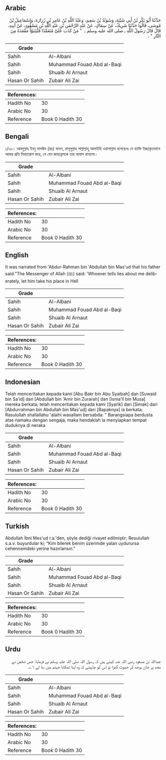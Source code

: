 ## Arabic


<div dir="rtl" lang="ar" style={{fontSize:'larger',backgroundColor:'#f8f9fa',padding:20}}>
حَدَّثَنَا أَبُو بَكْرِ بْنُ أَبِي شَيْبَةَ، وَسُوَيْدُ بْنُ سَعِيدٍ، وَعَبْدُ اللَّهِ بْنُ عَامِرِ بْنِ زُرَارَةَ، وَإِسْمَاعِيلُ بْنُ مُوسَى، قَالُوا حَدَّثَنَا شَرِيكٌ، عَنْ سِمَاكٍ، عَنْ عَبْدِ الرَّحْمَنِ بْنِ عَبْدِ اللَّهِ بْنِ مَسْعُودٍ، عَنْ أَبِيهِ، قَالَ قَالَ رَسُولُ اللَّهِ ـ صلى الله عليه وسلم ـ ‏ "‏ مَنْ كَذَبَ عَلَىَّ مُتَعَمِّدًا فَلْيَتَبَوَّأْ مَقْعَدَهُ مِنَ النَّارِ ‏"‏ ‏.‏
</div>
<div style={{backgroundColor:'#f8f9fa',padding:20, marginBottom: 10}}><table> <thead> <tr> <th>Grade</th> <th></th> </tr> </thead> <tbody> <tr><td>Sahih</td><td>Al-Albani</td></tr><tr><td>Sahih</td><td>Muhammad Fouad Abd al-Baqi</td></tr><tr><td>Sahih</td><td>Shuaib Al Arnaut</td></tr><tr><td>Hasan Or Sahih</td><td>Zubair Ali Zai</td></tr></tbody></table><table> <thead> <tr> <th>References:</th> <th></th> </tr> </thead> <tbody><tr><td>Hadith No</td><td>30</td></tr><tr><td>Arabic No</td><td>30</td></tr><tr><td>Reference</td><td>Book 0 Hadith 30</td></tr></tbody></table></div>

## Bengali


<div dir="ltr" lang="bn" style={{fontSize:'larger',backgroundColor:'#f8f9fa',padding:20}}>
১/৩০। আবদুল্লাহ ইবনু মাসঊদ (রাঃ) বলেন, রাসূলুল্লাহ সাল্লাল্লাহু আলাইহি ওয়াসাল্লাম বলেছেনঃ যে ব্যাক্তি ইচ্ছাকৃতভাবে আমার প্রতি মিথ্যারোপ করে, সে যেন জাহান্নামকে তার আবাস বানালো।
</div>
<div style={{backgroundColor:'#f8f9fa',padding:20, marginBottom: 10}}><table> <thead> <tr> <th>Grade</th> <th></th> </tr> </thead> <tbody> <tr><td>Sahih</td><td>Al-Albani</td></tr><tr><td>Sahih</td><td>Muhammad Fouad Abd al-Baqi</td></tr><tr><td>Sahih</td><td>Shuaib Al Arnaut</td></tr><tr><td>Hasan Or Sahih</td><td>Zubair Ali Zai</td></tr></tbody></table><table> <thead> <tr> <th>References:</th> <th></th> </tr> </thead> <tbody><tr><td>Hadith No</td><td>30</td></tr><tr><td>Arabic No</td><td>30</td></tr><tr><td>Reference</td><td>Book 0 Hadith 30</td></tr></tbody></table></div>

## English


<div dir="ltr" lang="en" style={{fontSize:'larger',backgroundColor:'#f8f9fa',padding:20}}>
It was narrated from 'Abdur-Rahman bin 'Abdullah bin Mas'ud that his father said:"The Messenger of Allah (ﷺ) said: 'Whoever tells lies about me deliberately, let him take his place in Hell
</div>
<div style={{backgroundColor:'#f8f9fa',padding:20, marginBottom: 10}}><table> <thead> <tr> <th>Grade</th> <th></th> </tr> </thead> <tbody> <tr><td>Sahih</td><td>Al-Albani</td></tr><tr><td>Sahih</td><td>Muhammad Fouad Abd al-Baqi</td></tr><tr><td>Sahih</td><td>Shuaib Al Arnaut</td></tr><tr><td>Hasan Or Sahih</td><td>Zubair Ali Zai</td></tr></tbody></table><table> <thead> <tr> <th>References:</th> <th></th> </tr> </thead> <tbody><tr><td>Hadith No</td><td>30</td></tr><tr><td>Arabic No</td><td>30</td></tr><tr><td>Reference</td><td>Book 0 Hadith 30</td></tr></tbody></table></div>

## Indonesian


<div dir="ltr" lang="id" style={{fontSize:'larger',backgroundColor:'#f8f9fa',padding:20}}>
Telah menceritakan kepada kami [Abu Bakr bin Abu Syaibah] dan [Suwaid bin Sa'id] dan [Abdullah bin 'Amir bin Zurarah] dan [Isma'il bin Musa] mereka berkata; telah menceritakan kepada kami [Syarik] dari [Simak] dari [Abdurrahman bin Abdullah bin Mas'ud] dari [Bapaknya] ia berkata; Rasulullah shallallahu 'alaihi wasallam bersabda: " Barangsiapa berdusta atas namaku dengan sengaja, maka hendaklah ia menyiapkan tempat duduknya di neraka
</div>
<div style={{backgroundColor:'#f8f9fa',padding:20, marginBottom: 10}}><table> <thead> <tr> <th>Grade</th> <th></th> </tr> </thead> <tbody> <tr><td>Sahih</td><td>Al-Albani</td></tr><tr><td>Sahih</td><td>Muhammad Fouad Abd al-Baqi</td></tr><tr><td>Sahih</td><td>Shuaib Al Arnaut</td></tr><tr><td>Hasan Or Sahih</td><td>Zubair Ali Zai</td></tr></tbody></table><table> <thead> <tr> <th>References:</th> <th></th> </tr> </thead> <tbody><tr><td>Hadith No</td><td>30</td></tr><tr><td>Arabic No</td><td>30</td></tr><tr><td>Reference</td><td>Book 0 Hadith 30</td></tr></tbody></table></div>

## Turkish


<div dir="ltr" lang="tr" style={{fontSize:'larger',backgroundColor:'#f8f9fa',padding:20}}>
Abdullah İbni Mes'ud r.a.'den, şöyle dediği rivayet edilmiştir; Resulullah s.a.v. buyurdular ki; “Kim bilerek benim üzerimde yalan uydurursa cehennemdeki yerine hazırlansın.”
</div>
<div style={{backgroundColor:'#f8f9fa',padding:20, marginBottom: 10}}><table> <thead> <tr> <th>Grade</th> <th></th> </tr> </thead> <tbody> <tr><td>Sahih</td><td>Al-Albani</td></tr><tr><td>Sahih</td><td>Muhammad Fouad Abd al-Baqi</td></tr><tr><td>Sahih</td><td>Shuaib Al Arnaut</td></tr><tr><td>Hasan Or Sahih</td><td>Zubair Ali Zai</td></tr></tbody></table><table> <thead> <tr> <th>References:</th> <th></th> </tr> </thead> <tbody><tr><td>Hadith No</td><td>30</td></tr><tr><td>Arabic No</td><td>30</td></tr><tr><td>Reference</td><td>Book 0 Hadith 30</td></tr></tbody></table></div>

## Urdu


<div dir="rtl" lang="ur" style={{fontSize:'larger',backgroundColor:'#f8f9fa',padding:20}}>
عبداللہ بن مسعود رضی اللہ عنہ کہتے ہیں کہ رسول اللہ صلی اللہ علیہ وسلم نے فرمایا: جس شخص نے مجھ پر جان بوجھ کر جھوٹ گھڑا تو اس کو چاہیئے کہ وہ اپنا ٹھکانا جہنم میں بنا لے ۱؎۔
</div>
<div style={{backgroundColor:'#f8f9fa',padding:20, marginBottom: 10}}><table> <thead> <tr> <th>Grade</th> <th></th> </tr> </thead> <tbody> <tr><td>Sahih</td><td>Al-Albani</td></tr><tr><td>Sahih</td><td>Muhammad Fouad Abd al-Baqi</td></tr><tr><td>Sahih</td><td>Shuaib Al Arnaut</td></tr><tr><td>Hasan Or Sahih</td><td>Zubair Ali Zai</td></tr></tbody></table><table> <thead> <tr> <th>References:</th> <th></th> </tr> </thead> <tbody><tr><td>Hadith No</td><td>30</td></tr><tr><td>Arabic No</td><td>30</td></tr><tr><td>Reference</td><td>Book 0 Hadith 30</td></tr></tbody></table></div>